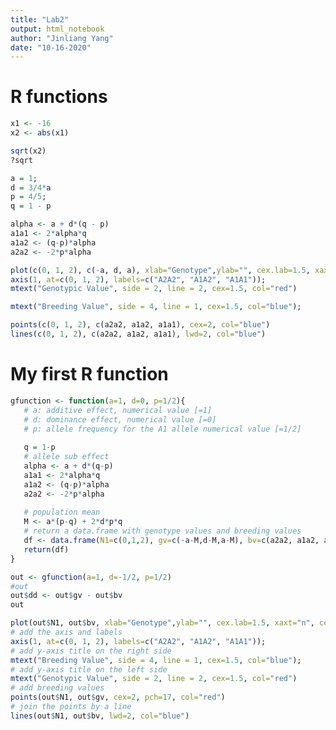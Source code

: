 ```yaml
---
title: "Lab2"
output: html_notebook
author: "Jinliang Yang"
date: "10-16-2020"
---
```



# R functions

```r
x1 <- -16
x2 <- abs(x1)

sqrt(x2)
?sqrt
```

```r
a = 1; 
d = 3/4*a
p = 4/5; 
q = 1 - p

alpha <- a + d*(q - p)
a1a1 <- 2*alpha*q
a1a2 <- (q-p)*alpha
a2a2 <- -2*p*alpha

plot(c(0, 1, 2), c(-a, d, a), xlab="Genotype",ylab="", cex.lab=1.5, xaxt="n", pch=17, cex=2, col="red"); 
axis(1, at=c(0, 1, 2), labels=c("A2A2", "A1A2", "A1A1")); 
mtext("Genotypic Value", side = 2, line = 2, cex=1.5, col="red")

mtext("Breeding Value", side = 4, line = 1, cex=1.5, col="blue"); 

points(c(0, 1, 2), c(a2a2, a1a2, a1a1), cex=2, col="blue")
lines(c(0, 1, 2), c(a2a2, a1a2, a1a1), lwd=2, col="blue")
```

# My first R function

```r
gfunction <- function(a=1, d=0, p=1/2){
   # a: additive effect, numerical value [=1]
   # d: dominance effect, numerical value [=0]
   # p: allele frequency for the A1 allele numerical value [=1/2]
   
   q = 1-p
   # allele sub effect
   alpha <- a + d*(q-p)
   a1a1 <- 2*alpha*q
   a1a2 <- (q-p)*alpha
   a2a2 <- -2*p*alpha
   
   # population mean
   M <- a*(p-q) + 2*d*p*q
   # return a data.frame with genotype values and breeding values
   df <- data.frame(N1=c(0,1,2), gv=c(-a-M,d-M,a-M), bv=c(a2a2, a1a2, a1a1))
   return(df)
}
```

```r
out <- gfunction(a=1, d=-1/2, p=1/2)
#out
out$dd <- out$gv - out$bv
out
```

```r
plot(out$N1, out$bv, xlab="Genotype",ylab="", cex.lab=1.5, xaxt="n", cex=2, col="blue", ylim=c(-1, 1.5)); 
# add the axis and labels
axis(1, at=c(0, 1, 2), labels=c("A2A2", "A1A2", "A1A1")); 
# add y-axis title on the right side
mtext("Breeding Value", side = 4, line = 1, cex=1.5, col="blue"); 
# add y-axis title on the left side
mtext("Genotypic Value", side = 2, line = 2, cex=1.5, col="red")
# add breeding values
points(out$N1, out$gv, cex=2, pch=17, col="red")
# join the points by a line
lines(out$N1, out$bv, lwd=2, col="blue")
```

